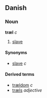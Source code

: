 ==Danish==
===Noun===
'''træl''' ''c''

# [[slave]]

====Synonyms====
*[[slave]] ''c''

====Derived terms====
*[[trældom]] ''c''
*[[træls]] ''adjective''